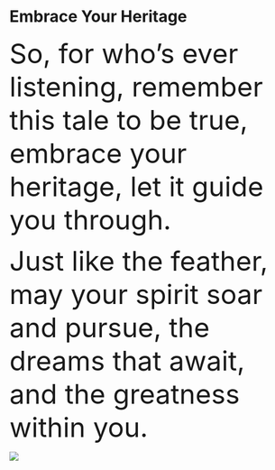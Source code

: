 # Embrace Your Heritage {.unnumbered}

[So, for who's ever listening, remember this tale to be true, embrace your heritage, let it guide you through.]{style="font-size:48px;"}

[Just like the feather, may your spirit soar and pursue, the dreams that await, and the greatness within you.]{style="font-size:48px;"}

![](imgs/Picture11.png)
